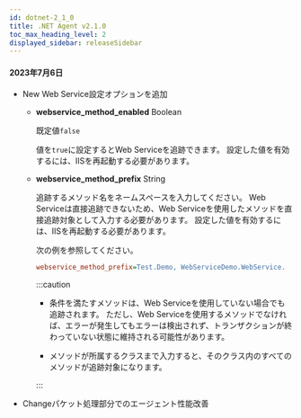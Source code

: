 ```yaml
---
id: dotnet-2_1_0
title: .NET Agent v2.1.0
toc_max_heading_level: 2
displayed_sidebar: releaseSidebar
---
```


#### 2023年7月6日

- <Status>New</Status> Web Service設定オプションを追加

  - **webservice_method_enabled** <span class='type'>Boolean</span>

    既定値`false`

    値を`true`に設定するとWeb Serviceを追跡できます。 設定した値を有効するには、IISを再起動する必要があります。

  - **webservice_method_prefix** <span class='type'>String</span>

    追跡するメソッド名をネームスペースを入力してください。 Web Serviceは直接追跡できないため、Web Serviceを使用したメソッドを直接追跡対象として入力する必要があります。 設定した値を有効するには、IISを再起動する必要があります。

    次の例を参照してください。

    ```ini title='whatap.conf'
    webservice_method_prefix=Test.Demo, WebServiceDemo.WebService.
    ```

    :::caution

    - 条件を満たすメソッドは、Web Serviceを使用していない場合でも追跡されます。 ただし、Web Serviceを使用するメソッドでなければ、エラーが発生してもエラーは検出されず、トランザクションが終わっていない状態に維持される可能性があります。

    - メソッドが所属するクラスまで入力すると、そのクラス内のすべてのメソッドが追跡対象になります。

    :::

- <Status>Change</Status>パケット処理部分でのエージェント性能改善
